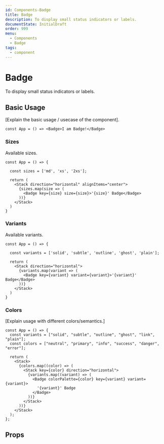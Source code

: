 ```yaml
---
id: Components-Badge
title: Badge
description: To display small status indicators or labels.
documentState: InitialDraft
order: 999
menu:
  - Components
  - Badge
tags:
  - component
---
```


# Badge

To display small status indicators or labels.

## Basic Usage

[Explain the basic usage / usecase of the component].

```jsx-live
const App = () => <Badge>I am Badge!</Badge>
```

### Sizes

Available sizes.

```jsx-live
const App = () => {

  const sizes = ['md', 'xs', '2xs'];

  return (
    <Stack direction="horizontal" alignItems="center">
      {sizes.map(size => (
        <Badge key={size} size={size}>'{size}' Badge</Badge>
      ))}
    </Stack>
  )
}
```

### Variants

Available variants.

```jsx-live
const App = () => {

  const variants = ['solid', 'subtle', 'outline', 'ghost', 'plain'];

  return (
    <Stack direction="horizontal">
      {variants.map(variant => (
        <Badge key={variant} variant={variant}>'{variant}' Badge</Badge>
      ))}
    </Stack>
  )
}
```

### Colors

[Explain usage with different colors/semantics.]

```jsx-live
const App = () => {
  const variants = ["solid", "subtle", "outline", "ghost", "link", "plain"];
  const colors = ["neutral", "primary", "info", "success", "danger", "error"];

  return (
    <Stack>
      {colors.map((color) => (
        <Stack key={color} direction="horizontal">
          {variants.map((variant) => (
            <Badge colorPalette={color} key={variant} variant={variant}>
              '{variant}' Badge
            </Badge>
          ))}
        </Stack>
      ))}
    </Stack>
  );
};
```

## Props

<PropTable id="Badge" />
